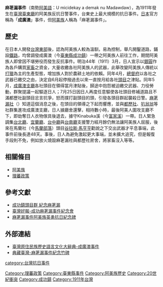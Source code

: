 {{no footnotes|time=2014-10-17T04:03:42+00:00}}
'''麻荖漏事件'''（南勢[[阿美語|阿美語]]：U micidekay a demak nu Madawdaw），為1911年發生在[[臺灣|臺灣]][[臺東廳|臺東廳]]的阿美族反抗日警事件，台東史上最大規模的抗日事件。[[日本|日本]]官方稱為「'''成廣澳'''」事件，但[[阿美族|阿美族]]人稱為「麻荖漏事件」。

== 歷史 ==
在日本人開發[[東台灣|台灣東部]]後，認為阿美族人較為溫馴，易為控制，舉凡開鑿道路，鋪設[[臺東線|鐵路]]，均曾調發成廣澳（今[[臺東縣|臺東縣]][[成功鎮|成功鎮]]）一帶之阿美族人前往工作，期間阿美族人即曾因不堪勞役而發生反抗事件。明治44年（1911）3月，日人宣示以[[銀圓|銀圓]]作為各戶購買[[家畜|家畜]]之資金，大量收繳各社阿美族人的武器，此舉改變阿美族人傳統以[[打獵|打獵]]為主的生產型態，增加族人對於農耕土地的依賴。同年4月，[[總督府|總督府]]以各社之武器已繳交之由，決定自6月起停撥過去以來一直按月給各社[[頭目|頭目]]之津貼。同年5月，[[成廣澳支廳|成廣澳支廳]]各社頭目在領得當月津貼後，歸途中抱怨被迫繳交武器、力役勞動，群聚提議一起驅逐日人；7月25日因日人再度任意驅使各社頭目修補道路且不滿都歷社副頭目忿言抗爭，怒而撲打副頭目的頭，引發各頭目群起襲殺日警。[[麻荖漏社|麻荖漏社]]（{{lang-ami|Madawdaw}}）知道這個消息之後，在頭目的領導之下起而響應，並與[[都歷社|都歷社]]、[[叭翁翁社|叭翁翁]]等社群集進攻成廣澳支廳，日人據廳舍還擊，相持數小時，最後阿美人圍攻支廳不下，即劫奪日人衣物傢具後退去，據守Kinabuka溪（今[[富家溪|富家溪]]）一帶。日人緊急調集[[台北廳|台北廳]]、[[宜蘭廳|宜蘭廳]]、[[台中廳|台中廳]]與[[台南廳|台南廳]]支援警力經月餘仍無法讓阿美族人屈服，後來在馬蘭社（今[[馬蘭部落|馬蘭部落]]）頭目[[谷拉斯·馬亨亨|谷拉斯·馬亨亨]]勸說之下交出武器才平息事端，此事件前後長達48天。事後，日人為避免激起更大事端，並未擴大追究，但是報復手段則不免，例如放火燒毀麻荖漏社與都歷社房舍，將家畜沒入等等。

== 相關條目 ==
*[[阿美族|阿美族]]
*[[理蕃政策|理蕃政策]]

== 參考文獻 ==
{{reflist}}
*[http://www.abohome.org.tw/index.php?option=com_content&view=article&id=1385:repay-history-1385&catid=51:history&Itemid=125 成功鎮頭目群 紀念麻荖漏]
*[http://www.newstaiwan.com.tw/index.php?menu=newst&ms=8&nnid=25372 臺灣好報-成功麻荖漏事件紀念會]
*[https://web.archive.org/web/20141023214207/http://bedrock.ccl.ttct.edu.tw/ResourceShow.aspx?CID=1448 麻荖漏事件阿美族英勇抗日紀念碑]

== 外部連結 ==
*[http://210.240.125.35/citing/citing_content.asp?id=2036&keyword=%A6%A8%BCs%BFD%A8%C6%A5%F3 臺灣原住民族歷史語言文化大辭典-成廣澳事件]
*[http://catalog.digitalarchives.tw/item/00/43/49/c6.html 典藏臺灣-麻荖漏事件紀念竹碑]

[[Category:理蕃政策|Category:理蕃政策]]

[[Category:臺東縣事件|Category:臺東縣事件]]
[[Category:阿美族歷史|Category:阿美族歷史]]
[[Category:20世紀衝突|Category:20世紀衝突]]
[[Category:成功鎮|Category:成功鎮]]
[[category:台灣抗日事件|category:台灣抗日事件]]
[[Category:1911年台灣|Category:1911年台灣]]